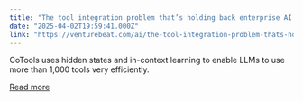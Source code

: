 ```yaml
---
title: "The tool integration problem that’s holding back enterprise AI (and how CoTools solves it)"
date: "2025-04-02T19:59:41.000Z"
link: "https://venturebeat.com/ai/the-tool-integration-problem-thats-holding-back-enterprise-ai-and-how-cotools-solves-it/"
---
```


CoTools uses hidden states and in-context learning to enable LLMs to use more than 1,000 tools very efficiently.

[Read more](https://venturebeat.com/ai/the-tool-integration-problem-thats-holding-back-enterprise-ai-and-how-cotools-solves-it/)
